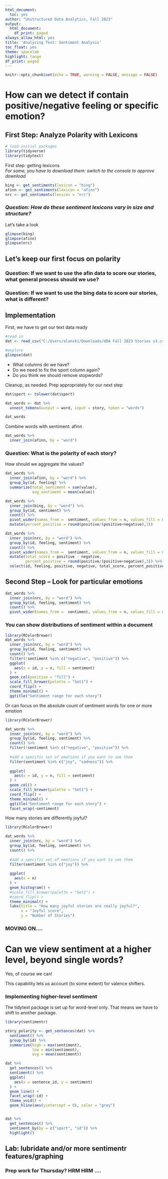 ```yaml
---
html_document:
  toc: yes
author: "Unstructured Data Analytics, Fall 2023"
output:
  html_document:
    df_print: paged
always_allow_html: yes
title: 'Analyzing Text: Sentiment Analysis'
toc_float: yes
theme: spacelab
highlight: tango
df_print: paged
---
```

  
```r
knitr::opts_chunk$set(echo = TRUE, warning = FALSE, message = FALSE)
```

# How can we detect if contain positive/negative feeling or specific emotion?




## First Step: Analyze Polarity with Lexicons
```r
# load initial packages
library(tidyverse)
library(tidytext)
```

First step: getting lexicons  
*For some, you have to download them: switch to the console to approve download*
```r
bing <- get_sentiments(lexicon = "bing")
afinn <- get_sentiments(lexicon = "afinn")
nrc <- get_sentiments(lexicon = "nrc")
```

  
### *Question: How do these sentiment lexicons vary in size and structure?*   
Let's take a look
```r
glimpse(bing)
glimpse(afinn)
glimpse(nrc)
```

  
## Let's keep our first focus on polarity

### Question: If we want to use the afin data to score our stories, what general process should we use?

### Question: If we want to use the bing data to score our stories, what is different?


## Implementation
First, we have to get our text data ready

```r

#read in
dat <- read_csv("C:/Users/alanski/Downloads/UDA Fall 2023 Stories v3.csv")

#explore
glimpse(dat)

```

 * What columns do we have?
 * Do we need to fix the sport column again?
 * Do you think we should remove stopwords? 
 
 
Cleanup, as needed.  Prep appropriately for our next step
```r
dat$sport <- tolower(dat$sport)

dat_words <- dat %>% 
  unnest_tokens(output = word, input = story, token = "words")

dat_words
```
Combine words with sentiment: afinn
```r
dat_words %>%
  inner_join(afinn, by = "word")
```

### Question: What is the polarity of each story?
How should we aggregate the values?
```r
dat_words %>%
  inner_join(afinn, by = "word") %>%
  group_by(id, feeling) %>%
  summarize(total_sentiment = sum(value),
            avg_sentiment = mean(value))
```

```r
dat_words %>%
  inner_join(bing, by = "word") %>%
  group_by(id, sentiment) %>%
  count() %>%
  pivot_wider(names_from =  sentiment, values_from = n, values_fill = 0) %>%
  mutate(percent_positive = round(positive/(positive+negative),3))
```
```r
dat_words %>%
  inner_join(nrc, by = "word") %>%
  group_by(id, feeling, sentiment) %>%
  count() %>%
  pivot_wider(names_from =  sentiment, values_from = n, values_fill = 0) %>%
  mutate(total_score = positive - negative,
         percent_positive = round(positive/(positive+negative),3)) %>%
  select(id, feeling, positive, negative, total_score, percent_positive)
```


## Second Step -- Look for particular emotions 
```r
dat_words %>%
  inner_join(nrc, by = "word") %>%
  group_by(id, feeling, sentiment) %>%
  count() %>%
  pivot_wider(names_from =  sentiment, values_from = n, values_fill = 0)
```

### You can show distributions of sentiment within a document
```r
library(RColorBrewer)
dat_words %>%
  inner_join(nrc, by = "word") %>%
  group_by(id, feeling, sentiment) %>%
  count() %>% 
  filter(!sentiment %in% c("negative", "positive")) %>%
  ggplot(
    aes(x = id, y = n, fill = sentiment)
  ) +
  geom_col(position = "fill") +
  scale_fill_brewer(palette = "Set1") +
  coord_flip() +
  theme_minimal() +
  ggtitle("Sentiment range for each story")

```

Or can focus on the absolute count of sentiment words for one or more emotion
```r
library(RColorBrewer)

dat_words %>%
  inner_join(nrc, by = "word") %>%
  group_by(id, feeling, sentiment) %>%
  count() %>% 
  filter(!sentiment %in% c("negative", "positive")) %>%
  
  #add a specific set of emotions if you want to see them
  filter(sentiment %in% c("joy", "sadness")) %>%
  
  ggplot(
    aes(x = id, y = n, fill = sentiment)
  ) +
  geom_col() +
  scale_fill_brewer(palette = "Set1") +
  coord_flip() +
  theme_minimal() +
  ggtitle("Sentiment range for each story") +
  facet_wrap(~sentiment)
```
How many stories are differently joyful?
```r
library(RColorBrewer)

dat_words %>%
  inner_join(nrc, by = "word") %>%
  group_by(id, feeling, sentiment) %>%
  count() %>% 
  
  #add a specific set of emotions if you want to see them
  filter(sentiment %in% c("joy")) %>%
  
  ggplot(
    aes(x = n)
  ) +
  geom_histogram() +
  #scale_fill_brewer(palette = "Set1") +
  #coord_flip() +
  theme_minimal() +
  labs(title = "How many joyful stories are really joyful?",
       x = "Joyful score", 
       y = "Number of Stories")
```
### MOVING ON....

# Can we view sentiment at a higher level, beyond single words?

Yes, of course we can!  

This capability lets us account (to some extent) for valence shifters.

### Implementing higher-level sentiment
The tidytext package is set up for word-level only.  That means we have to shift to another package.

```r
library(sentimentr)

story_polarity <- get_sentences(dat) %>%
  sentiment() %>%
  group_by(id) %>%
  summarize(high = max(sentiment),
            low = min(sentiment),
            avg = mean(sentiment))

dat %>%
  get_sentences() %>%
  sentiment() %>%
  ggplot(
    aes(x = sentence_id, y = sentiment)
  ) +
  geom_line() +
  facet_wrap(~id) +
  theme_void() +
  geom_hline(aes(yintercept = 0), color = "grey")


dat %>%
  get_sentences() %>%
  sentiment_by(by = c("sport", "id")) %>%
  highlight()


```

## Lab: lubridate and/or more sentimentr features/graphing

### Prep work for Thursday?  HRM HRM .... 